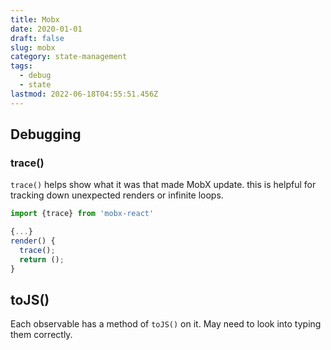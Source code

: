 ```yaml
---
title: Mobx
date: 2020-01-01
draft: false
slug: mobx
category: state-management
tags:
  - debug
  - state
lastmod: 2022-06-18T04:55:51.456Z
---
```


## Debugging

### trace()

`trace()` helps show what it was that made MobX update. this is helpful for tracking down unexpected renders or infinite loops.

```jsx
import {trace} from 'mobx-react'

{...}
render() {
  trace();
  return ();
}
```

## toJS()

Each observable has a method of `toJS()` on it. May need to look into typing them correctly.
